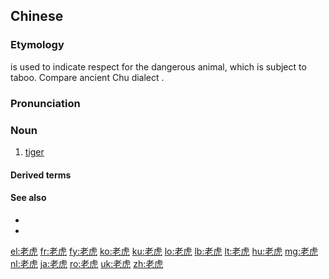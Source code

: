 ==Chinese==
{{zh-forms}}

===Etymology===
{{zh-l|老|old; venerable}} is used to indicate respect for the dangerous animal, which is subject to taboo. Compare ancient Chu dialect {{zh-l|*於菟}}.

===Pronunciation===
{{zh-pron
|m=lǎohǔ
|c=lou5 fu2
|c-t=lau1 fu2
|g=lau3 'fu3
|h=pfs=n:lo-fú/s:no-fú;gd=lau3 fu3
|j=lau2 hu2
|md=lâu-hū
|mn=láu-hó͘
|mn-t=lao6 houn2
|w=3lau hu
|x=lau3 fu
|ma=Zh-laohu.ogg
|cat=n
}}

===Noun===
{{zh-noun}}

# [[tiger]] {{zh-mw|隻}}

====Derived terms====
{{zh-der|小老虎|打老虎|摸老虎屁股|死老虎|電老虎|老虎機|老虎哥|老虎頭上捉蝨嫲|老虎頭上釘蝨乸|山中無老虎，猴哥做大王|老虎也會啄目睡|一二三四五，上山打老虎|吃角子老虎|山上無老虎，猴子稱大王|打死老虎|扮豬吃老虎|拿草棍兒戳老虎的鼻子眼兒|東山老虎要吃人，西山老虎也要吃人|母老虎|秋老虎|紙老虎|老虎凳|老虎嘴上拔毛|老虎嘴裡拔牙|老虎掛念佛珠|老虎攤兒|老虎灶|老虎生了翅膀一般|老虎皮|老虎鉗|老虎頭上打蒼蠅|老虎頭上拍蒼蠅|老虎頭上撲蒼蠅|雌老虎|騎上老虎|騎著老虎過海}}

====See also====
* {{zh-l|獅虎}}
* {{zh-l|獅子}}

{{zh-cat|Panthers}}

[[el:老虎]]
[[fr:老虎]]
[[fy:老虎]]
[[ko:老虎]]
[[ku:老虎]]
[[lo:老虎]]
[[lb:老虎]]
[[lt:老虎]]
[[hu:老虎]]
[[mg:老虎]]
[[nl:老虎]]
[[ja:老虎]]
[[ro:老虎]]
[[uk:老虎]]
[[zh:老虎]]